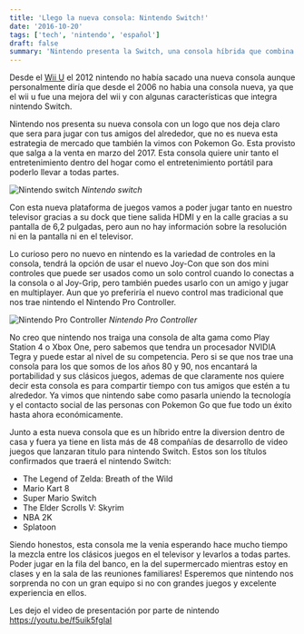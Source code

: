 ```yaml
---
title: 'Llego la nueva consola: Nintendo Switch!'
date: '2016-10-20'
tags: ['tech', 'nintendo', 'español']
draft: false
summary: 'Nintendo presenta la Switch, una consola híbrida que combina juego en casa y portátil, lanzada en marzo de 2017, con juegos como The Legend of Zelda: Breath of the Wild y Mario Kart 8, y equipada con controles innovadores y un procesador NVIDIA Tegra.'
---
```


Desde el [Wii U](https://es.wikipedia.org/wiki/Wii_U) el 2012 nintendo no había sacado una nueva consola aunque personalmente diría que desde el 2006 no habia una consola nueva, ya que el wii u fue una mejora del wii y con algunas características que integra nintendo Switch.

Nintendo nos presenta su nueva consola con un logo que nos deja claro que sera para jugar con tus amigos del alrededor, que no es nueva esta estrategia de mercado que también la vimos con Pokemon Go. Esta provisto que salga a la venta en marzo del 2017. Esta consola quiere unir tanto el entretenimiento dentro del hogar como el entretenimiento portátil para poderlo llevar a todas partes.

![Nintendo switch](/static/images/content/2023/llego-la-nueva-consola-nintendo-switch/2016102016466_1.jpg)
_Nintendo switch_

Con esta nueva plataforma de juegos vamos a poder jugar tanto en nuestro televisor gracias a su dock que tiene salida HDMI y en la calle gracias a su pantalla de 6,2 pulgadas, pero aun no hay información sobre la resolución ni en la pantalla ni en el televisor.

Lo curioso pero no nuevo en nintendo es la variedad de controles en la consola, tendrá la opción de usar el nuevo Joy-Con que son dos mini controles que puede ser usados como un solo control cuando lo conectas a la consola o al Joy-Grip, pero también puedes usarlo con un amigo y jugar en multiplayer. Aun que yo preferiría el nuevo control mas tradicional que nos trae nintendo el Nintendo Pro Controller.

![Nintendo Pro Controller](/static/images/content/2023/llego-la-nueva-consola-nintendo-switch/Screen_Shot_2016-10-20_at_11.24.20_AM.0.png)
_Nintendo Pro Controller_

No creo que nintendo nos traiga una consola de alta gama como Play Station 4 o Xbox One, pero sabemos que tendra un procesador NVIDIA Tegra y puede estar al nivel de su competencia. Pero si se que nos trae una consola para los que somos de los años 80 y 90, nos encantará la portabilidad y sus clásicos juegos, ademas de que claramente nos quiere decir esta consola es para compartir tiempo con tus amigos que estén a tu alrededor. Ya vimos que nintendo sabe como pasarla uniendo la tecnología y el contacto social de las personas con Pokemon Go que fue todo un éxito hasta ahora económicamente.

Junto a esta nueva consola que es un híbrido entre la diversion dentro de casa y fuera ya tiene en lista más de 48 compañías de desarrollo de video juegos que lanzaran titulo para nintendo Switch. Estos son los títulos confirmados que traerá el nintendo Switch:

- The Legend of Zelda: Breath of the Wild
- Mario Kart 8
- Super Mario Switch
- The Elder Scrolls V: Skyrim
- NBA 2K
- Splatoon

Siendo honestos, esta consola me la venia esperando hace mucho tiempo la mezcla entre los clásicos juegos en el televisor y levarlos a todas partes. Poder jugar en la fila del banco, en la del supermercado mientras estoy en clases y en la sala de las reuniones familiares! Esperemos que nintendo nos sorprenda no con un gran equipo si no con grandes juegos y excelente experiencia en ellos.

Les dejo el video de presentación por parte de nintendo
https://youtu.be/f5uik5fgIaI

